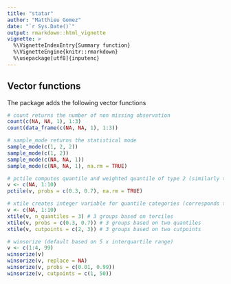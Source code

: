 ```yaml
---
title: "statar"
author: "Matthieu Gomez"
date: "`r Sys.Date()`"
output: rmarkdown::html_vignette
vignette: >
  %\VignetteIndexEntry{Summary function}
  %\VignetteEngine{knitr::rmarkdown}
  %\usepackage[utf8]{inputenc}
---
```


## Vector functions
The package adds the following vector functions

```R
# count returns the number of non missing observation
count(c(NA, NA, 1), 1:3)
count(data_frame(c(NA, NA, 1), 1:3))

# sample_mode returns the statistical mode
sample_mode(c(1, 2, 2))
sample_mode(c(1, 2))
sample_mode(c(NA, NA, 1))
sample_mode(c(NA, NA, 1), na.rm = TRUE)

# pctile computes quantile and weighted quantile of type 2 (similarly to Stata _pctile)
v <- c(NA, 1:10)                   
pctile(v, probs = c(0.3, 0.7), na.rm = TRUE) 

# xtile creates integer variable for quantile categories (corresponds to Stata xtile)
v <- c(NA, 1:10)                   
xtile(v, n_quantiles = 3) # 3 groups based on terciles
xtile(v, probs = c(0.3, 0.7)) # 3 groups based on two quantiles
xtile(v, cutpoints = c(2, 3)) # 3 groups based on two cutpoints

# winsorize (default based on 5 x interquartile range)
v <- c(1:4, 99)
winsorize(v)
winsorize(v, replace = NA)
winsorize(v, probs = c(0.01, 0.99))
winsorize(v, cutpoints = c(1, 50))
```





